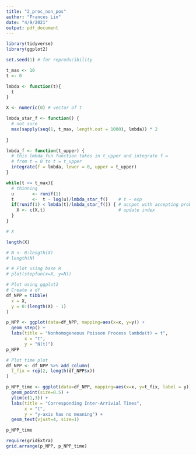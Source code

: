 ```yaml
---
title: "2_proc_non_pos"
author: "Frances Lin"
date: "4/9/2021"
output: pdf_document
---
```


```r
library(tidyverse)
library(ggplot2)
```

```r
set.seed(1) # for reproducibility

t_max <- 10 
t <- 0 

lmbda <- function(t){
  t
}

X <- numeric(0) # vector of t

lmbda_star_f <- function() {
  # not sure
  max(sapply(seq(1, t_max, length.out = 1000), lmbda)) * 2
  
}

lmbda_f <- function(t_upper) {
  # this lmbda_fun function takes in t_upper and integrate f = 
  # from t = 0 to t = t_upper 
  integrate(f = lmbda, lower = 0, upper = t_upper)
}

while(t <= t_max){
  # thinning 
  u       <- runif(1)
  t       <-  t - log(u)/lmbda_star_f()    # t ~ exp
  if(runif(1) < lmbda(t)/lmbda_star_f()) { # accpet with accepting probabiliy 
    X <- c(X,t)                            # update index 
  }
}
```

```r
# X
```

```r
length(X)
```

```r
# N <- 0:length(X)
# length(N)
```

```r
# # Plot using base R
# plot(stepfun(x=X, y=N))
```

```r
# Plot using ggplot2
# Create a df
df_NPP = tibble(
  x = X, 
  y = 0:(length(X) - 1)
)

p_NPP <- ggplot(data=df_NPP, mapping=aes(x=x, y=y)) +
  geom_step() + 
  labs(title = "Nonhomogeneous Poisson Process lambda(t) = t", 
       x = "t", 
       y = "N(t)")
p_NPP
```

```r
# Plot time plot
df_NPP <- df_NPP %>% add_column(
  t_fix = rep(2, length(df_NPP$x))
) 

p_NPP_time <- ggplot(data=df_NPP, mapping=aes(x=x, y=t_fix, label = y)) +
  geom_point(size=0.5) + 
  ylim(c(1,3)) +
  labs(title = "Corresponding Inter-Arrivial Times", 
       x = "t", 
       y = "y-axis has no meaning") + 
  geom_text(vjust=4, size=1)

p_NPP_time
```

```r
require(gridExtra)
grid.arrange(p_NPP, p_NPP_time)
```

